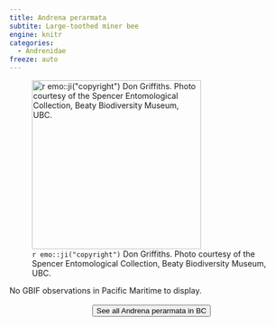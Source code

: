 ```yaml
---
title: Andrena perarmata
subtite: Large-toothed miner bee
engine: knitr
categories:
  - Andrenidae
freeze: auto
---
```

![`r emo::ji("copyright")` Don Griffiths. Photo courtesy of the Spencer Entomological Collection, Beaty Biodiversity Museum, UBC.](https://www.zoology.ubc.ca/entomology/main/Hymenoptera/Andrenidae/Andrena%20perarmata%20female%20(3lateral).jpg){height=300}



No GBIF observations in Pacific Maritime to display.
<br><br>
<center>


<a href="https://www.zoology.ubc.ca/entomology/main/Hymenoptera/Andrenidae/Andrena%20perarmata.php"><button type="button" class="btn btn-secondary">See all Andrena perarmata in BC <i class="fa-solid fa-arrow-up-right-from-square"></i> </button></a>
</center>
